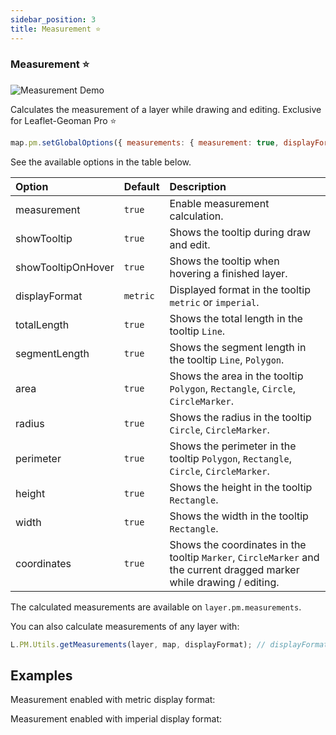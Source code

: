 ```yaml
---
sidebar_position: 3
title: Measurement ⭐
---
```


### Measurement ⭐

![Measurement Demo](https://geoman-static.onrender.com/assets/measurement-demo.gif)

Calculates the measurement of a layer while drawing and editing. Exclusive for Leaflet-Geoman Pro ⭐

```js
map.pm.setGlobalOptions({ measurements: { measurement: true, displayFormat: 'metric', ... } })
```

See the available options in the table below.

| Option             | Default  | Description                                                                                                           |
| :----------------- | :------- | :-------------------------------------------------------------------------------------------------------------------- |
| measurement        | `true`   | Enable measurement calculation.                                                                                       |
| showTooltip        | `true`   | Shows the tooltip during draw and edit.                                                                               |
| showTooltipOnHover | `true`   | Shows the tooltip when hovering a finished layer.                                                                     |
| displayFormat      | `metric` | Displayed format in the tooltip `metric` or `imperial`.                                                               |
| totalLength        | `true`   | Shows the total length in the tooltip `Line`.                                                                         |
| segmentLength      | `true`   | Shows the segment length in the tooltip `Line`, `Polygon`.                                                            |
| area               | `true`   | Shows the area in the tooltip `Polygon`, `Rectangle`, `Circle`, `CircleMarker`.                                       |
| radius             | `true`   | Shows the radius in the tooltip `Circle`, `CircleMarker`.                                                             |
| perimeter          | `true`   | Shows the perimeter in the tooltip `Polygon`, `Rectangle`, `Circle`, `CircleMarker`.                                  |
| height             | `true`   | Shows the height in the tooltip `Rectangle`.                                                                          |
| width              | `true`   | Shows the width in the tooltip `Rectangle`.                                                                           |
| coordinates        | `true`   | Shows the coordinates in the tooltip `Marker`, `CircleMarker` and the current dragged marker while drawing / editing. |

The calculated measurements are available on `layer.pm.measurements`.

You can also calculate measurements of any layer with:

```js
L.PM.Utils.getMeasurements(layer, map, displayFormat); // displayFormat: 'metric' | 'imperial'
```

## Examples


Measurement enabled with metric display format:
<Measurement />

Measurement enabled with imperial display format:
<Measurement displayFormat="imperial" />